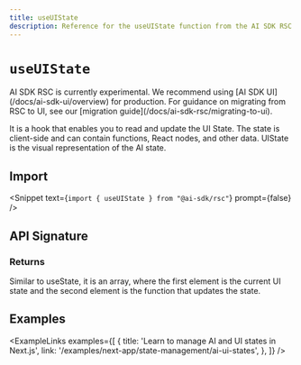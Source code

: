 ---
title: useUIState
description: Reference for the useUIState function from the AI SDK RSC
---

# `useUIState`

<Note type="warning">
  AI SDK RSC is currently experimental. We recommend using [AI SDK
  UI](/docs/ai-sdk-ui/overview) for production. For guidance on migrating from
  RSC to UI, see our [migration guide](/docs/ai-sdk-rsc/migrating-to-ui).
</Note>

It is a hook that enables you to read and update the UI State. The state is client-side and can contain functions, React nodes, and other data. UIState is the visual representation of the AI state.

## Import

<Snippet text={`import { useUIState } from "@ai-sdk/rsc"`} prompt={false} />

## API Signature

### Returns

Similar to useState, it is an array, where the first element is the current UI state and the second element is the function that updates the state.

## Examples

<ExampleLinks
  examples={[
    {
      title: 'Learn to manage AI and UI states in Next.js',
      link: '/examples/next-app/state-management/ai-ui-states',
    },
  ]}
/>
